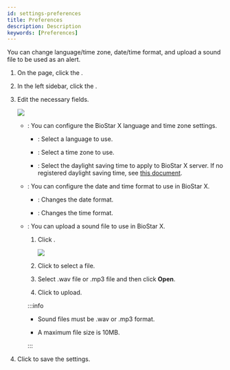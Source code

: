 ```yaml
---
id: settings-preferences
title: Preferences
description: Description
keywords: [Preferences]
---
```


You can change language/time zone, date/time format, and upload a sound file to be used as an alert.

1. On the <Cmd sid='shell.header.launcher' /> page, click the <Cmd sid='shell.header.setting' />.

1. In the left sidebar, click the <Cmd sid='common.preference' product='2' />.

1. Edit the necessary fields.

    <Image src='/img/biostarx-settings-preferences.png' />

    * <Cmd sid='preference.languageTimezone' product='2' />: You can configure the BioStar X language and time zone settings.

        * <Cmd sid='common.language' product='2' />: Select a language to use.

        * <Cmd sid='common.timeZone' product='2' />: Select a time zone to use.

        * <Cmd sid='common.dst' product='2' />: Select the daylight saving time to apply to BioStar X server. If no registered daylight saving time, see [this document](#).

    * <Cmd sid="preference.dateTimeFormat" product='2' />: You can configure the date and time format to use in BioStar X.

        * <Cmd sid="common.dateFormat" product='2' />: Changes the date format.

        * <Cmd sid="common.timeFormat" product='2' />: Changes the time format.

    * <Cmd sid="device.info.sound" product='2' />: You can upload a sound file to use in BioStar X.

        <Calloutlists>

        1. Click <Cmd sid="button.plusAdd" product='2' />.

            <Image src='/img/biostarx-settings-preferences-sound.png' className='none' />

        1. Click <Cmd sid="setting.preference.sound.alert.addSound.browse" product='2' /> to select a file.

        1. Select .wav file or .mp3 file and then click **Open**.

        1. Click <Cmd sid="button.add" product='2' /> to upload.

        </Calloutlists>

        :::info

        * Sound files must be .wav or .mp3 format.

        * A maximum file size is 10MB.

        :::

1. Click <Cmd sid="button.apply" product='2' /> to save the settings.